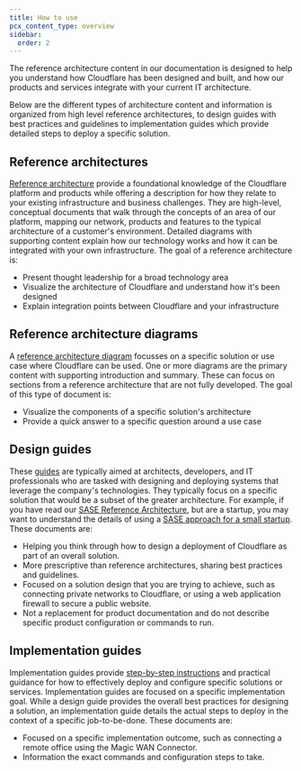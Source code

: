 ```yaml
---
title: How to use
pcx_content_type: overview
sidebar:
  order: 2
---
```



<Description>
	The reference architecture content in our documentation is designed to help you understand how Cloudflare has been designed and built,
	and how our products and services integrate with your current IT architecture.

</Description>

Below are the different types of architecture content and information is organized from high level reference architectures, to design guides with best practices and guidelines to implementation guides which provide detailed steps to deploy a specific solution.

## Reference architectures

[Reference architecture](/reference-architecture/architectures/) provide a foundational knowledge of the Cloudflare platform and products while offering a description for how they relate to your existing infrastructure and business challenges. They are high-level, conceptual documents that walk through the concepts of an area of our platform, mapping our network, products and features to the typical architecture of a customer's environment. Detailed diagrams with supporting content explain how our technology works and how it can be integrated with your own infrastructure. The goal of a reference architecture is:

- Present thought leadership for a broad technology area
- Visualize the architecture of Cloudflare and understand how it's been designed
- Explain integration points between Cloudflare and your infrastructure

## Reference architecture diagrams

A [reference architecture diagram](/reference-architecture/diagrams/) focusses on a specific solution or use case where Cloudflare can be used. One or more diagrams are the primary content with supporting introduction and summary. These can focus on sections from a reference architecture that are not fully developed. The goal of this type of document is:

- Visualize the components of a specific solution's architecture
- Provide a quick answer to a specific question around a use case

## Design guides

These [guides](/reference-architecture/design-guides/) are typically aimed at architects, developers, and IT professionals who are tasked with designing and deploying systems that leverage the company's technologies. They typically focus on a specific solution that would be a subset of the greater architecture. For example, if you have read our [SASE Reference Architecture](/reference-architecture/architectures/sase/), but are a startup, you may want to understand the details of using a [SASE approach for a small startup](/reference-architecture/design-guides/zero-trust-for-startups/). These documents are:

- Helping you think through how to design a deployment of Cloudflare as part of an overall solution.
- More prescriptive than reference architectures, sharing best practices and guidelines.
- Focused on a solution design that you are trying to achieve, such as connecting private networks to Cloudflare, or using a web application firewall to secure a public website.
- Not a replacement for product documentation and do not describe specific product configuration or commands to run.

## Implementation guides

Implementation guides provide [step-by-step instructions](/reference-architecture/implementation-guides/) and practical guidance for how to effectively deploy and configure specific solutions or services. Implementation guides are focused on a specific implementation goal. While a design guide provides the overall best practices for designing a solution, an implementation guide details the actual steps to deploy in the context of a specific job-to-be-done. These documents are:

- Focused on a specific implementation outcome, such as connecting a remote office using the Magic WAN Connector.
- Information the exact commands and configuration steps to take.
